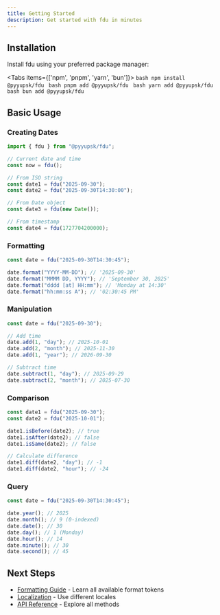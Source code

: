 ```yaml
---
title: Getting Started
description: Get started with fdu in minutes
---
```


## Installation

Install fdu using your preferred package manager:

<Tabs items={['npm', 'pnpm', 'yarn', 'bun']}>
  <Tab value="npm">
    ```bash
    npm install @pyyupsk/fdu
    ```
  </Tab>
  <Tab value="pnpm">
    ```bash
    pnpm add @pyyupsk/fdu
    ```
  </Tab>
  <Tab value="yarn">
    ```bash
    yarn add @pyyupsk/fdu
    ```
  </Tab>
  <Tab value="bun">
    ```bash
    bun add @pyyupsk/fdu
    ```
  </Tab>
</Tabs>

## Basic Usage

### Creating Dates

```typescript
import { fdu } from "@pyyupsk/fdu";

// Current date and time
const now = fdu();

// From ISO string
const date1 = fdu("2025-09-30");
const date2 = fdu("2025-09-30T14:30:00");

// From Date object
const date3 = fdu(new Date());

// From timestamp
const date4 = fdu(1727704200000);
```

### Formatting

```typescript
const date = fdu("2025-09-30T14:30:45");

date.format("YYYY-MM-DD"); // '2025-09-30'
date.format("MMMM DD, YYYY"); // 'September 30, 2025'
date.format("dddd [at] HH:mm"); // 'Monday at 14:30'
date.format("hh:mm:ss A"); // '02:30:45 PM'
```

### Manipulation

```typescript
const date = fdu("2025-09-30");

// Add time
date.add(1, "day"); // 2025-10-01
date.add(2, "month"); // 2025-11-30
date.add(1, "year"); // 2026-09-30

// Subtract time
date.subtract(1, "day"); // 2025-09-29
date.subtract(2, "month"); // 2025-07-30
```

### Comparison

```typescript
const date1 = fdu("2025-09-30");
const date2 = fdu("2025-10-01");

date1.isBefore(date2); // true
date1.isAfter(date2); // false
date1.isSame(date2); // false

// Calculate difference
date1.diff(date2, "day"); // -1
date1.diff(date2, "hour"); // -24
```

### Query

```typescript
const date = fdu("2025-09-30T14:30:45");

date.year(); // 2025
date.month(); // 9 (0-indexed)
date.date(); // 30
date.day(); // 1 (Monday)
date.hour(); // 14
date.minute(); // 30
date.second(); // 45
```

## Next Steps

- [Formatting Guide](/docs/formatting) - Learn all available format tokens
- [Localization](/docs/localization) - Use different locales
- [API Reference](/docs/api/creation/fdu) - Explore all methods
